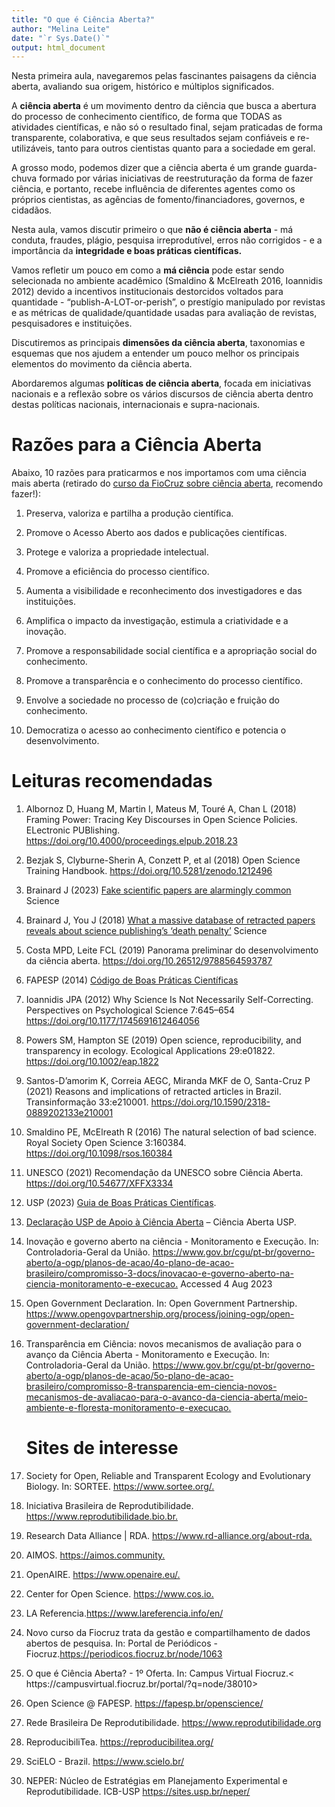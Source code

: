 ```yaml
---
title: "O que é Ciência Aberta?"
author: "Melina Leite"
date: "`r Sys.Date()`"
output: html_document
---
```


Nesta primeira aula, navegaremos pelas fascinantes paisagens da ciência aberta, avaliando sua origem, histórico e múltiplos significados.

A **ciência aberta** é um movimento dentro da ciência que busca a abertura do processo de conhecimento científico, de forma que TODAS as atividades científicas, e não só o resultado final, sejam praticadas de forma transparente, colaborativa, e que seus resultados sejam confiáveis e re-utilizáveis, tanto para outros cientistas quanto para a sociedade em geral.

A grosso modo, podemos dizer que a ciência aberta é um grande guarda-chuva formado por várias iniciativas de reestruturação da forma de fazer ciência, e portanto, recebe influência de diferentes agentes como os próprios cientistas, as agências de fomento/financiadores, governos, e cidadãos.

Nesta aula, vamos discutir primeiro o que **não é ciência aberta** - má conduta, fraudes, plágio, pesquisa irreprodutível, erros não corrigidos - e a importância da **integridade e boas práticas científicas.**

Vamos refletir um pouco em como a **má ciência** pode estar sendo selecionada no ambiente acadêmico (Smaldino & McElreath 2016, Ioannidis 2012) devido a incentivos institucionais destorcidos voltados para quantidade - "publish-A-LOT-or-perish", o prestígio manipulado por revistas e as métricas de qualidade/quantidade usadas para avaliação de revistas, pesquisadores e instituições.

Discutiremos as principais **dimensões da ciência aberta**, taxonomias e esquemas que nos ajudem a entender um pouco melhor os principais elementos do movimento da ciência aberta.

Abordaremos algumas **políticas de ciência aberta**, focada em iniciativas nacionais e a reflexão sobre os vários discursos de ciência aberta dentro destas políticas nacionais, internacionais e supra-nacionais.

# Razões para a Ciência Aberta

Abaixo, 10 razões para praticarmos e nos importamos com uma ciência mais aberta (retirado do [curso da FioCruz sobre ciência aberta](https://campusvirtual.fiocruz.br/portal/node/38010), recomendo fazer!):

1.  Preserva, valoriza e partilha a produção científica.

2.  Promove o Acesso Aberto aos dados e publicações científicas.

3.  Protege e valoriza a propriedade intelectual.

4.  Promove a eficiência do processo científico.

5.  Aumenta a visibilidade e reconhecimento dos investigadores e das instituições.

6.  Amplifica o impacto da investigação, estimula a criatividade e a inovação.

7.  Promove a responsabilidade social científica e a apropriação social do conhecimento.

8.  Promove a transparência e o conhecimento do processo científico.

9.  Envolve a sociedade no processo de (co)criação e fruição do conhecimento.

10. Democratiza o acesso ao conhecimento científico e potencia o desenvolvimento.

# Leituras recomendadas

1.  Albornoz D, Huang M, Martin I, Mateus M, Touré A, Chan L (2018) Framing Power: Tracing Key Discourses in Open Science Policies. ELectronic PUBlishing. <https://doi.org/10.4000/proceedings.elpub.2018.23>

2.  Bezjak S, Clyburne-Sherin A, Conzett P, et al (2018) Open Science Training Handbook. <https://doi.org/10.5281/zenodo.1212496>

3.  Brainard J (2023) [Fake scientific papers are alarmingly common](https://www.science.org/content/article/fake-scientific-papers-are-alarmingly-common) Science

4.  Brainard J, You J (2018) [What a massive database of retracted papers reveals about science publishing's 'death penalty'](https://www.science.org/content/article/what-massive-database-retracted-papers-reveals-about-science-publishing-s-death-penalty) Science

5.  Costa MPD, Leite FCL (2019) Panorama preliminar do desenvolvimento da ciência aberta. <https://doi.org/10.26512/9788564593787>

6.  FAPESP (2014) [Código de Boas Práticas Científicas](https://fapesp.br/boaspraticas/)

7.  Ioannidis JPA (2012) Why Science Is Not Necessarily Self-Correcting. Perspectives on Psychological Science 7:645--654 <https://doi.org/10.1177/1745691612464056>

8.  Powers SM, Hampton SE (2019) Open science, reproducibility, and transparency in ecology. Ecological Applications 29:e01822. <https://doi.org/10.1002/eap.1822>

9.  Santos-D'amorim K, Correia AEGC, Miranda MKF de O, Santa-Cruz P (2021) Reasons and implications of retracted articles in Brazil. Transinformação 33:e210001. <https://doi.org/10.1590/2318-0889202133e210001>

10. Smaldino PE, McElreath R (2016) The natural selection of bad science. Royal Society Open Science 3:160384. <https://doi.org/10.1098/rsos.160384>

11. UNESCO (2021) Recomendação da UNESCO sobre Ciência Aberta. <https://doi.org/10.54677/XFFX3334>

12. USP (2023) [Guia de Boas Práticas Científicas](https://prp.usp.br/wp-content/uploads/sites/649/2016/05/PRP_Guia-de-Boas-Pr%C3%A1ticas-Cientificas_2019_2-1.pdf).

13. [Declaração USP de Apoio à Ciência Aberta](https://cienciaaberta.usp.br/declaracao-usp-de-apoio-a-ciencia-aberta/) -- Ciência Aberta USP.

14. Inovação e governo aberto na ciência - Monitoramento e Execução. In: Controladoria-Geral da União. <https://www.gov.br/cgu/pt-br/governo-aberto/a-ogp/planos-de-acao/4o-plano-de-acao-brasileiro/compromisso-3-docs/inovacao-e-governo-aberto-na-ciencia-monitoramento-e-execucao.> Accessed 4 Aug 2023

15. Open Government Declaration. In: Open Government Partnership. [https://www.opengovpartnership.org/process/joining-ogp/open-government-declaration/](https://www.opengovpartnership.org/process/joining-ogp/open-government-declaration/.)

16. Transparência em Ciência: novos mecanismos de avaliação para o avanço da Ciência Aberta - Monitoramento e Execução. In: Controladoria-Geral da União. <https://www.gov.br/cgu/pt-br/governo-aberto/a-ogp/planos-de-acao/5o-plano-de-acao-brasileiro/compromisso-8-transparencia-em-ciencia-novos-mecanismos-de-avaliacao-para-o-avanco-da-ciencia-aberta/meio-ambiente-e-floresta-monitoramento-e-execucao.>

    # Sites de interesse

17. Society for Open, Reliable and Transparent Ecology and Evolutionary Biology. In: SORTEE. <https://www.sortee.org/.>

18. Iniciativa Brasileira de Reprodutibilidade. <https://www.reprodutibilidade.bio.br.>

19. Research Data Alliance \| RDA. <https://www.rd-alliance.org/about-rda.>

20. AIMOS. <https://aimos.community.>

21. OpenAIRE. <https://www.openaire.eu/.>

22. Center for Open Science. <https://www.cos.io.>

23. LA Referencia.<https://www.lareferencia.info/en/>

24. Novo curso da Fiocruz trata da gestão e compartilhamento de dados abertos de pesquisa. In: Portal de Periódicos - Fiocruz.<https://periodicos.fiocruz.br/node/1063>

25. O que é Ciência Aberta? - 1º Oferta. In: Campus Virtual Fiocruz.< https://campusvirtual.fiocruz.br/portal/?q=node/38010>

26. Open Science \@ FAPESP. <https://fapesp.br/openscience/>

27. Rede Brasileira De Reprodutibilidade. <https://www.reprodutibilidade.org>

28. ReproducibiliTea. <https://reproducibilitea.org/>

29. SciELO - Brazil. <https://www.scielo.br/>

30. NEPER: Núcleo de Estratégias em Planejamento Experimental e Reprodutibilidade. ICB-USP <https://sites.usp.br/neper/>